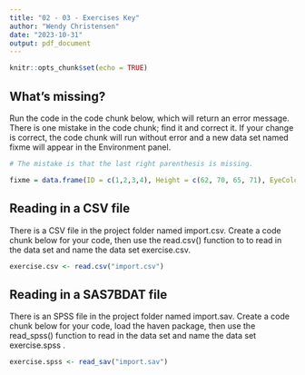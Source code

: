 ```yaml
---
title: "02 - 03 - Exercises Key"
author: "Wendy Christensen"
date: "2023-10-31"
output: pdf_document
---
```


```r
knitr::opts_chunk$set(echo = TRUE)
```

## What's missing? 

Run the code in the code chunk below, which will return an error message. There
is one mistake in the code chunk; find it and correct it. If your change is
correct, the code chunk will run without error and a new data set named fixme
will appear in the Environment panel. 

```r

# The mistake is that the last right parenthesis is missing. 

fixme = data.frame(ID = c(1,2,3,4), Height = c(62, 70, 65, 71), EyeColor = c("Blue", "Brown", "Brown", "Brown"), Age = c(36, 44, 52, 41))

```


## Reading in a CSV file

There is a CSV file in the project folder named import.csv. Create a code 
chunk below for your code, then use the read.csv() function to to read in the 
data set and name the data set exercise.csv. 

```r

exercise.csv <- read.csv("import.csv")

```


## Reading in a SAS7BDAT file

There is an SPSS file in the project folder named import.sav. Create a code 
chunk below for your code, load the haven package, then use the read_spss() 
function to read in the data set and name the data set exercise.spss . 

```r

exercise.spss <- read_sav("import.sav")

```